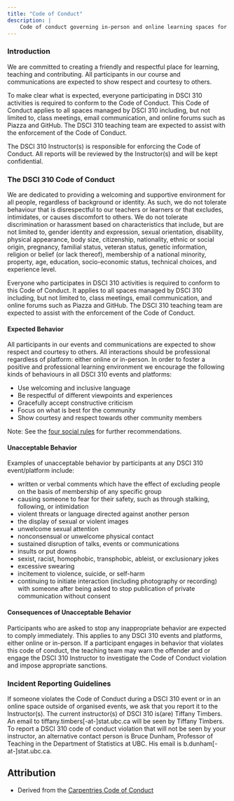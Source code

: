```yaml
---
title: "Code of Conduct"
description: |
    Code of conduct governing in-person and online learning spaces for DSCI 310.
---
```


### Introduction

We are committed to creating a friendly and respectful place for
learning, teaching and contributing.  All participants in our course and
communications are expected to show respect and courtesy to others.

To make clear what is expected, everyone participating in DSCI 310 activities
is required to conform to the Code of Conduct.  This Code of Conduct applies to
all spaces managed by DSCI 310 including, but not limited to, class meetings,
email communication, and online forums such as Piazza and GitHub. The DSCI 310
teaching team are expected to assist with the enforcement of the Code of
Conduct.

The DSCI 310 Instructor(s) is responsible for enforcing the Code of Conduct.
All reports will be reviewed by the Instructor(s) and will be kept
confidential.

### The DSCI 310 Code of Conduct

We are dedicated to providing a welcoming and supportive
environment for all people, regardless of background or identity. As such, we
do not tolerate behaviour that is disrespectful to our teachers or learners or
that excludes, intimidates, or causes discomfort to others. We do not tolerate
discrimination or harassment based on characteristics that include, but are not
limited to, gender identity and expression, sexual orientation, disability,
physical appearance, body size, citizenship, nationality, ethnic or social
origin, pregnancy, familial status, veteran status, genetic information,
religion or belief (or lack thereof), membership of a national minority,
property, age, education, socio-economic status, technical choices, and
experience level.

Everyone who participates in DSCI 310 activities is required to conform to this
Code of Conduct. It applies to all spaces managed by DSCI 310 including, but
not limited to, class meetings, email communication, and online forums such as
Piazza and GitHub. The DSCI 310 teaching team are expected to assist with the
enforcement of the Code of Conduct.

#### Expected Behavior

All participants in our events and communications are expected to show respect
and courtesy to others. All interactions should be professional regardless of
platform: either online or in-person. In order to foster a positive and
professional learning environment we encourage the following kinds of
behaviours in all DSCI 310 events and platforms:

- Use welcoming and inclusive language
- Be respectful of different viewpoints and experiences
- Gracefully accept constructive criticism
- Focus on what is best for the community
- Show courtesy and respect towards other community members

Note: See the [four social rules](https://www.recurse.com/manual#sub-sec-social-rules) for further recommendations.

#### Unacceptable Behavior

Examples of unacceptable behavior by participants at any DSCI 310 event/platform include:

- written or verbal comments which have the effect of excluding people on the basis of membership of any specific group
- causing someone to fear for their safety, such as through stalking, following, or intimidation
- violent threats or language directed against another person
- the display of sexual or violent images
- unwelcome sexual attention
- nonconsensual or unwelcome physical contact
- sustained disruption of talks, events or communications
- insults or put downs
- sexist, racist, homophobic, transphobic, ableist, or exclusionary jokes
- excessive swearing
- incitement to violence, suicide, or self-harm
- continuing to initiate interaction (including photography or recording) with someone after being asked to stop
publication of private communication without consent

#### Consequences of Unacceptable Behavior

Participants who are asked to stop any inappropriate behavior are expected to
comply immediately. This applies to any DSCI 310 events and platforms, either
online or in-person. If a participant engages in behavior that violates this
code of conduct, the teaching team may warn the offender and or engage the DSCI
310 Instructor to investigate the Code of Conduct violation and impose
appropriate sanctions.

### Incident Reporting Guidelines

If someone violates the Code of Conduct during a DSCI 310 event or in an online
space outside of organised events, we ask that you report it to the
Instructor(s). The current instructor(s) of DSCI 310 is(are) Tiffany Timbers. An
email to tiffany.timbers[-at-]stat.ubc.ca will be seen by Tiffany Timbers. To report a DSCI
310 code of conduct violation that will not be seen by your instructor, an
alternative contact person is Bruce Dunham, Professor of Teaching in the
Department of Statistics at UBC. His email is b.dunham[-at-]stat.ubc.ca.

## Attribution
- Derived from the [Carpentries Code of Conduct](https://docs.carpentries.org/topic_folders/policies/code-of-conduct.html)
